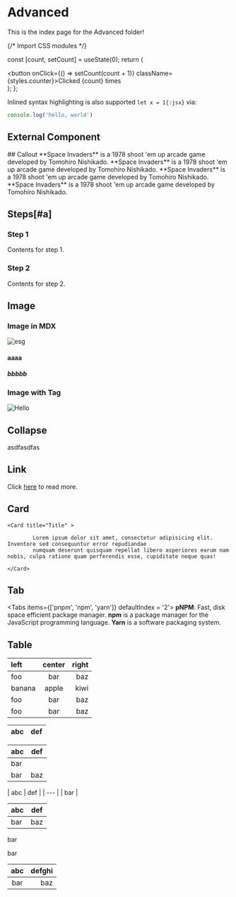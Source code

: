 

# Advanced

This is the index page for the Advanced folder!




{/* Import CSS modules */}

  const [count, setCount] = useState(0);
  return (
    <div>
      <button onClick={() => setCount(count + 1)} className={styles.counter}>Clicked {count} times</button>
    </div>
  );
};

<Counter/>

Inlined syntax highlighting is also supported `let x = 1{:jsx}` via:

```js filename="제목" copy
console.log('hello, world')
```

## External Component


<Counters />
## Callout

<Callout emoji="👾">
  **Space Invaders** is a 1978 shoot 'em up arcade game developed by Tomohiro
  Nishikado.
</Callout>

<Callout type="warning" emoji="👾">
  **Space Invaders** is a 1978 shoot 'em up arcade game developed by Tomohiro
  Nishikado.
</Callout>

<Callout type="info" emoji="👾">
  **Space Invaders** is a 1978 shoot 'em up arcade game developed by Tomohiro
  Nishikado.
</Callout>

<Callout type="error" emoji="👾">
  **Space Invaders** is a 1978 shoot 'em up arcade game developed by Tomohiro
  Nishikado.
</Callout>

## Steps[#a]

<Steps>

### Step 1

Contents for step 1.

### Step 2

Contents for step 2.

</Steps>


## Image
### Image in MDX
![esg](../../public/esg.png 'ESG')

#### aaaa
##### bbbbb

### Image with Tag

<Image src="/esg.png" alt="Hello" width={500} height={500} />

## Collapse

<Collapse >
  asdfasdfas
</Collapse>

## Link

Click [here](/about) to read more.

## Card
    <Card title="Title" >

            Lorem ipsum dolor sit amet, consectetur adipisicing elit. Inventore sed consequuntur error repudiandae
            numquam deserunt quisquam repellat libero asperiores earum nam nobis, culpa ratione quam perferendis esse, cupiditate neque quas!

    </Card>

## Tab
<Tabs items={['pnpm', 'npm', 'yarn']} defaultIndex = '2'>
  <Tab>
    **pNPM**: Fast, disk space efficient package manager.
  </Tab>
  <Tab>
    **npm** is a package manager for the JavaScript programming language.
  </Tab>
  <Tab>
    **Yarn** is a software packaging system.
  </Tab>
</Tabs>


## Table
| left   | center | right |
| :----- | :----: | ----: |
| foo    |  bar   |   baz |
| banana | apple  |  kiwi |
| foo    |  bar   |   baz |
| foo    |  bar   |   baz |


| abc | def |
| --- | --- |


| abc | def |
| --- | --- |
| bar |
| bar | baz | boo |


| abc | def |
| --- |
| bar |


| abc | def |
| --- | --- |
| bar | baz |
bar

bar


| abc | defghi |
:-: | -----------:
bar | baz
